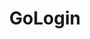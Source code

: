 ---
title: "GoLogin"
sidebarTitle: "GoLogin"
url: "https://pingproxies.com/blog/gologin-proxy-setup"
---